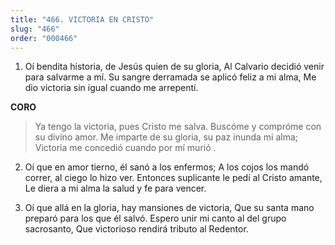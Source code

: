 ```yaml
---
title: "466. VICTORIA EN CRISTO"
slug: "466"
order: "000466"
---
```

1. Oí bendita historia, de Jesús quien de su gloria, Al Calvario decidió venir para salvarme a mí. Su sangre derramada se aplicó feliz a mi alma, Me dio victoria sin igual cuando me arrepentí.

**CORO**

> Ya tengo la victoria, pues Cristo me salva. Buscóme y compróme con su divino amor.
Me imparte de su gloria, su paz inunda mi alma; Victoria me concedió cuando por mí murió .

2. Oí que en amor tierno, él sanó a los enfermos;
A los cojos los mandó correr, al ciego lo hizo ver. Entonces suplicante le pedí al Cristo amante,
Le diera a mi alma la salud y fe para vencer.

3. Oí que allá en la gloria, hay mansiones de victoria, Que su santa mano preparó para los que él salvó. Espero unir mi canto al del grupo sacrosanto,
Que victorioso rendirá tributo al Redentor.
